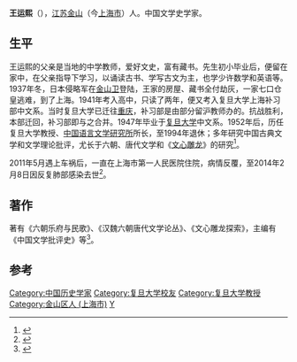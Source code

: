 '''王运熙'''（{{bd|1926年|6月29日|2014年|2月8日|catIdx=Wang}}），[[江苏|江苏]][[金山區_(上海市)|金山]]（今[[上海市|上海市]]）人。中国文学史学家。

==生平==
王运熙的父亲是当地的中学教师，爱好文史，富有藏书。先生初小毕业后，便留在家中，在父亲指导下学习，以诵读古书、学写古文为主，也学少许数学和英语等。1937年冬，日本侵略军在[[金山衛鎮|金山卫]]登陆，王家的房屋、藏书全付劫灰，一家七口仓皇逃难，到了上海。1941年考入高中，只读了两年，便又考入复旦大学上海补习部中文系。当时复旦大学已迁往[[重庆|重庆]]，补习部是由部分留沪教师办的。抗战胜利，本部迁回，补习部即与之合并。1947年毕业于[[复旦大学|复旦大学]]中文系。1952年后，历任复旦大学教授、[[中国语言文学研究所|中国语言文学研究所]]所长，至1994年退休；多年研究中国古典文学和文学理论批评，尤长于六朝、唐代文学和《[[文心雕龙|文心雕龙]]》的研究<ref>{{cite news|title=著名文学史家王运熙今晨逝世 六十余年专注古典文学研究|url=http://culture.people.com.cn/n/2014/0208/c87423-24301875.html|accessdate=2014-02-08|newspaper=人民网-文化频道|archive-date=2014-02-21|archive-url=https://web.archive.org/web/20140221175705/http://culture.people.com.cn/n/2014/0208/c87423-24301875.html|dead-url=no}}</ref>。

2011年5月遇上车祸后，一直在上海市第一人民医院住院，病情反覆，至2014年2月8日因反复肺部感染去世<ref>{{cite news|title=复旦大学文学史家王运熙教授昨晨去世|url=http://www.dfdaily.com/html/150/2014/2/9/1114285.shtml|accessdate=2014-02-09|newspaper=东方早报|deadurl=yes|archiveurl=https://web.archive.org/web/20140222205323/http://www.dfdaily.com/html/150/2014/2/9/1114285.shtml|archivedate=2014-02-22}}</ref>。

==著作==
著有《六朝乐府与民歌》、《汉魏六朝唐代文学论丛》、《文心雕龙探索》，主编有《中国文学批评史》等<ref>{{cite news|title=复旦大学中国语言文学系教授王运熙8日晨去世|url=http://sh.eastday.com/m/20140208/u1a7922719.html|accessdate=2014-02-08|newspaper=东方网|archive-date=2014-02-25|archive-url=https://web.archive.org/web/20140225202441/http://sh.eastday.com/m/20140208/u1a7922719.html|dead-url=no}}</ref>。

==参考==
{{reflist}}
{{Authority control}}
{{历史学家小作品}}
{{DEFAULTSORT:W}}
[[Category:中国历史学家|Category:中国历史学家]]
[[Category:复旦大学校友|Category:复旦大学校友]]
[[Category:复旦大学教授|Category:复旦大学教授]]
[[Category:金山区人_(上海市)|Category:金山区人 (上海市)]]
[[Category:王姓|Y]]